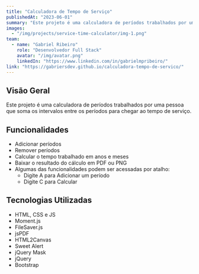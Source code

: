 ```yaml
---
title: "Calculadora de Tempo de Serviço"
publishedAt: "2023-06-01"
summary: "Este projeto é uma calculadora de períodos trabalhados por uma pessoa que soma os intervalos entre os períodos para chegar ao tempo de serviço."
images:
  - "/img/projects/service-time-calculator/img-1.png"
team:
  - name: "Gabriel Ribeiro"
    role: "Desenvolvedor Full Stack"
    avatar: "/img/avatar.png"
    linkedIn: "https://www.linkedin.com/in/gabrielmpribeiro/"
link: "https://gabriersdev.github.io/calculadora-tempo-de-servico/"
---
```


## Visão Geral

Este projeto é uma calculadora de períodos trabalhados por uma pessoa que soma os intervalos entre os períodos para chegar ao tempo de serviço.

## Funcionalidades

- Adicionar períodos
- Remover períodos
- Calcular o tempo trabalhado em anos e meses
- Baixar o resultado do cálculo em PDF ou PNG
- Algumas das funcionalidades podem ser acessadas por atalho:
  - Digite A para Adicionar um período
  - Digite C para Calcular

## Tecnologias Utilizadas

- HTML, CSS e JS
- Moment.js
- FileSaver.js
- jsPDF
- HTML2Canvas
- Sweet Alert
- jQuery Mask
- jQuery
- Bootstrap
